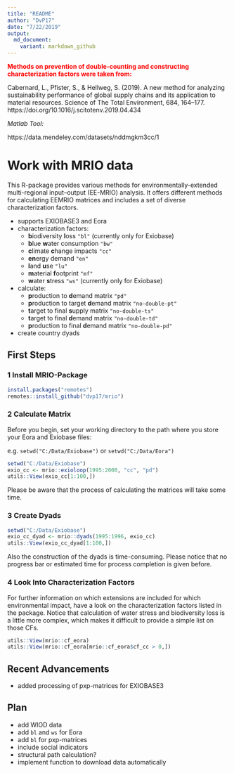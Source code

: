 ```yaml
---
title: "README"
author: "DvP17"
date: "7/22/2019"
output:
  md_document:
    variant: markdown_github
---
```



<span style="color:red">**Methods on prevention of double-counting and constructing characterization factors were taken from:**</span>

Cabernard, L., Pfister, S., & Hellweg, S. (2019). A new method for analyzing sustainability performance of global supply chains and its application to material resources. Science of The Total Environment, 684, 164–177. https://doi.org/10.1016/j.scitotenv.2019.04.434

*Matlab Tool:*

https://data.mendeley.com/datasets/nddmgkm3cc/1


# Work with MRIO data

This R-package provides various methods for environmentally-extended multi-regional input–output (EE-MRIO) analysis. It offers different methods for calculating EEMRIO matrices and includes a set of diverse characterization factors.

* supports EXIOBASE3 and Eora
* characterization factors:
  + **b**iodiversity **l**oss `"bl"` (currently only for Exiobase)
  + **b**lue **w**ater consumption `"bw"` 
  + **c**limate **c**hange impacts `"cc"`
  + **en**ergy demand `"en"`
  + **l**and **u**se `"lu"`
  + **m**aterial **f**ootprint `"mf"`
  + **w**ater **s**tress `"ws"` (currently only for Exiobase)
* calculate:
  + **p**roduction to **d**emand matrix ``"pd"``
  + **p**roduction to target **d**emand matrix `"no-double-pt"`
  + **t**arget to final **s**upply matrix `"no-double-ts"`
  + **t**arget to final **d**emand matrix `"no-double-td"`
  + **p**roduction to final **d**emand matrix `"no-double-pd"`
* create country dyads


## First Steps

### 1 Install MRIO-Package
```r
install.packages("remotes")
remotes::install_github("dvp17/mrio")
```

### 2 Calculate Matrix
Before you begin, set your working directory to the path where you store your Eora and Exiobase files:

e.g. `setwd("C:/Data/Exiobase")` or `setwd("C:/Data/Eora")`

```r
setwd("C:/Data/Exiobase")
exio_cc <- mrio::exioloop(1995:2000, "cc", "pd")
utils::View(exio_cc[1:100,])
```
Please be aware that the process of calculating the matrices will take some time.

### 3 Create Dyads
```r
setwd("C:/Data/Exiobase")
exio_cc_dyad <- mrio::dyads(1995:1996, exio_cc)
utils::View(exio_cc_dyad[1:100,])
```
Also the construction of the dyads is time-consuming. Please notice that no progress bar or estimated time for process completion is given before.

### 4 Look Into Characterization Factors
For further information on which extensions are included for which environmental impact, have a look on the characterization factors listed in the package. Notice that calculation of water stress and biodiversity loss is a little more complex, which makes it difficult to provide a simple list on those CFs.

```r
utils::View(mrio::cf_eora)
utils::View(mrio::cf_eora[mrio::cf_eora$cf_cc > 0,])
```

## Recent Advancements

- added processing of pxp-matrices for EXIOBASE3

## Plan

- add WIOD data
- add `bl` and `ws` for Eora
- add `bl` for pxp-matrices
- include social indicators
- structural path calculation?
- implement function to download data automatically

